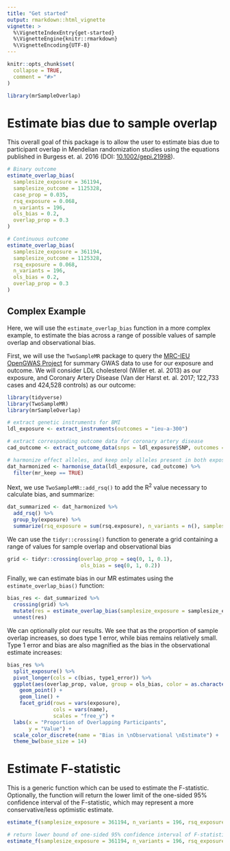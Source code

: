 ```yaml
---
title: "Get started"
output: rmarkdown::html_vignette
vignette: >
  %\VignetteIndexEntry{get-started}
  %\VignetteEngine{knitr::rmarkdown}
  %\VignetteEncoding{UTF-8}
---
```


```r
knitr::opts_chunk$set(
  collapse = TRUE,
  comment = "#>"
)
```

```r
library(mrSampleOverlap)
```

<!-- WARNING - This vignette is generated by {fusen} from /dev/estimate_overlap_bias.Rmd: do not edit by hand -->

<!-- 
Run this 'development' chunk

Store every call to library() that you need to run chunks line by line, as in a classical Rmd for analysis
-->


<!--

# Description of your package

This will fill the description of your package.
Fill and run the content of this chunk, before anything else. 

Note: when you will use other flat templates, this part will be in a separate file. Do not be surprised!
--> 


# Estimate bias due to sample overlap

This overall goal of this package is to allow the user to estimate bias due to participant overlap in Mendelian randomization studies using the equations published in Burgess et. al. 2016 (DOI: [10.1002/gepi.21998](https://doi.org/10.1002/gepi.21998)).

<!-- 
This first section shows:

- the three parts necessary for a package: 'function', 'examples' and 'tests'.  
  + Note that the three following chunks have names accordingly.

-->


<!--
Here is an example on how to use the function.
This should be a reproducible and working example
-->


```r
# Binary outcome
estimate_overlap_bias(
  samplesize_exposure = 361194,
  samplesize_outcome = 1125328,
  case_prop = 0.035,
  rsq_exposure = 0.068,
  n_variants = 196,
  ols_bias = 0.2,
  overlap_prop = 0.3
)

# Continuous outcome
estimate_overlap_bias(
  samplesize_exposure = 361194,
  samplesize_outcome = 1125328,
  rsq_exposure = 0.068,
  n_variants = 196,
  ols_bias = 0.2,
  overlap_prop = 0.3
)
```

<!--
Here are some unit tests to verify the function works as expected.
-->


## Complex Example

Here, we will use the `estimate_overlap_bias` function in a more complex example, to estimate the bias across a range of possible values of sample overlap and observational bias. 

First, we will use the `TwoSampleMR` package to query the [MRC-IEU OpenGWAS Project](https://gwas.mrcieu.ac.uk/) for summary GWAS data to use for our exposure and outcome. We will consider LDL cholesterol (Willer et. al. 2013) as our exposure, and Coronary Artery Disease (Van der Harst et. al. 2017; 122,733 cases and 424,528 controls) as our outcome:

```r
library(tidyverse)
library(TwoSampleMR)
library(mrSampleOverlap)

# extract genetic instruments for BMI
ldl_exposure <- extract_instruments(outcomes = "ieu-a-300")

# extract corresponding outcome data for coronary artery disease
cad_outcome <- extract_outcome_data(snps = ldl_exposure$SNP, outcomes = "ebi-a-GCST005195")

# harmonize effect alleles, and keep only alleles present in both exposure and outcome data
dat_harmonized <- harmonise_data(ldl_exposure, cad_outcome) %>%
  filter(mr_keep == TRUE)
```

Next, we use `TwoSampleMR::add_rsq()` to add the R^2^ value necessary to calculate bias, and summarize:

```r
dat_summarized <- dat_harmonized %>%
  add_rsq() %>%
  group_by(exposure) %>%
  summarize(rsq_exposure = sum(rsq.exposure), n_variants = n(), samplesize_exposure = max(samplesize.exposure), samplesize_outcome = max(samplesize.outcome))
```

We can use the `tidyr::crossing()` function to generate a grid containing a range of values for sample overlap and observational bias

```r
grid <- tidyr::crossing(overlap_prop = seq(0, 1, 0.1),
                        ols_bias = seq(0, 1, 0.2))
```

Finally, we can estimate bias in our MR estimates using the `estimate_overlap_bias()` function:

```r
bias_res <- dat_summarized %>%
  crossing(grid) %>%
  mutate(res = estimate_overlap_bias(samplesize_exposure = samplesize_exposure, samplesize_outcome = samplesize_outcome, n_variants = n_variants, rsq_exposure = rsq_exposure, overlap_prop = overlap_prop, ols_bias = ols_bias, case_prop = 122733/547261)) %>%
  unnest(res)
```

We can optionally plot our results. We see that as the proportion of sample overlap increases, so does type 1 error, while bias remains relatively small. Type 1 error and bias are also magnified as the bias in the observational estimate increases:

```r
bias_res %>%
  split_exposure() %>%
  pivot_longer(cols = c(bias, type1_error)) %>%
  ggplot(aes(overlap_prop, value, group = ols_bias, color = as.character(ols_bias))) +
    geom_point() +
    geom_line() +
    facet_grid(rows = vars(exposure), 
               cols = vars(name),
               scales = "free_y") +
  labs(x = "Proportion of Overlapping Participants",
       y = "Value") +
  scale_color_discrete(name = "Bias in \nObservational \nEstimate") +
  theme_bw(base_size = 14) 
```

# Estimate F-statistic

This is a generic function which can be used to estimate the F-statistic. Optionally, the function will return the lower limit of the one-sided 95% confidence interval of the F-statistic, which may represent a more conservative/less optimistic estimate.
    

  

```r
estimate_f(samplesize_exposure = 361194, n_variants = 196, rsq_exposure = 0.068, lci_95 = FALSE)

# return lower bound of one-sided 95% confidence interval of F-statistic
estimate_f(samplesize_exposure = 361194, n_variants = 196, rsq_exposure = 0.068, lci_95 = TRUE)
```

  

  


  

  
<!-- 

# Inflate your package

You're one inflate from paper to box.
Build your package from this very Rmd using `fusen::inflate()` 
-->



<!-- 
- Verify your `"DESCRIPTION"` file has been updated
- Verify your function is in `"R/"` directory
- Verify your test is in `"tests/testthat/"` directory
- Verify this Rmd appears in `"vignettes/"` directory 
-->

